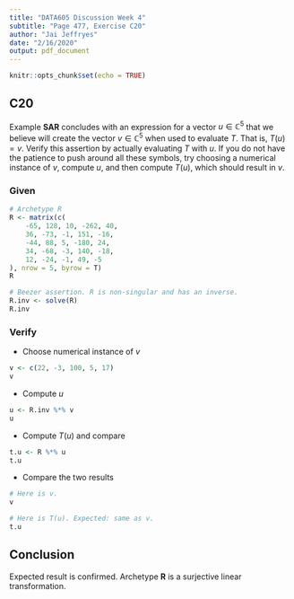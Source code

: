 ```yaml
---
title: "DATA605 Discussion Week 4"
subtitle: "Page 477, Exercise C20"
author: "Jai Jeffryes"
date: "2/16/2020"
output: pdf_document
---
```


```r
knitr::opts_chunk$set(echo = TRUE)
```

## C20
Example **SAR** concludes with an expression for a vector $u \in \mathbb{C}^5$ that we believe will create the vector $v \in \mathbb{C}^5$ when used to evaluate $T$. That is, $T(u) = v$. Verify this assertion by actually evaluating $T$ with $u$. If you do not have the patience to push around all these symbols, try choosing a numerical instance of $v$, compute $u$, and then compute $T(u)$, which should result in $v$.

### Given
```r
# Archetype R
R <- matrix(c(
	-65, 128, 10, -262, 40,
	36, -73, -1, 151, -16,
	-44, 88, 5, -180, 24,
	34, -68, -3, 140, -18,
	12, -24, -1, 49, -5
), nrow = 5, byrow = T)
R

# Beezer assertion. R is non-singular and has an inverse.
R.inv <- solve(R)
R.inv
```

### Verify
- Choose numerical instance of $v$
```r
v <- c(22, -3, 100, 5, 17)
v
```

- Compute $u$
```r
u <- R.inv %*% v
u
```

- Compute $T(u)$ and compare
```r
t.u <- R %*% u
t.u
```

- Compare the two results
```r
# Here is v.
v

# Here is T(u). Expected: same as v.
t.u
```

## Conclusion
Expected result is confirmed. Archetype **R** is a surjective linear transformation.
